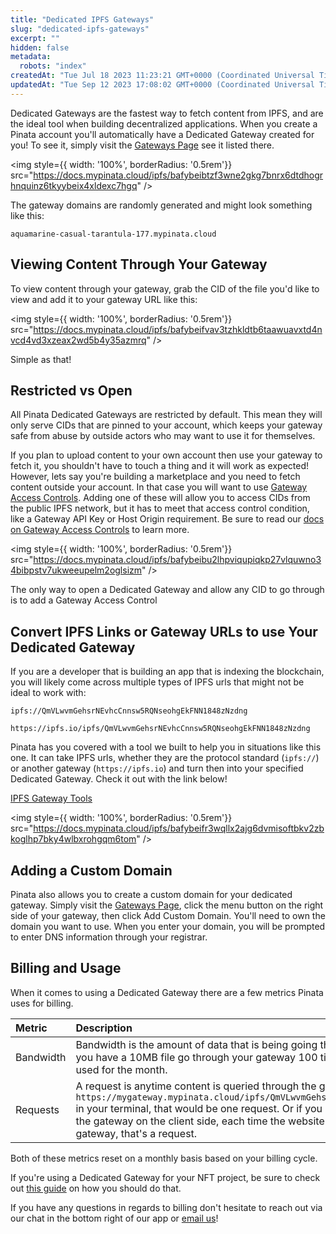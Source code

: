 ```yaml
---
title: "Dedicated IPFS Gateways"
slug: "dedicated-ipfs-gateways"
excerpt: ""
hidden: false
metadata: 
  robots: "index"
createdAt: "Tue Jul 18 2023 11:23:21 GMT+0000 (Coordinated Universal Time)"
updatedAt: "Tue Sep 12 2023 17:08:02 GMT+0000 (Coordinated Universal Time)"
---
```

Dedicated Gateways are the fastest way to fetch content from IPFS, and are the ideal tool when building decentralized applications. When you create a Pinata account you'll automatically have a Dedicated Gateway created for you! To see it, simply visit the [Gateways Page]() see it listed there. 

<img style={{ width: '100%', borderRadius: '0.5rem'}} src="https://docs.mypinata.cloud/ipfs/bafybeibtzf3wne2gkg7bnrx6dtdhogrhnquinz6tkyybeix4xldexc7hgq" />

The gateway domains are randomly generated and might look something like this:

```
aquamarine-casual-tarantula-177.mypinata.cloud
```

## Viewing Content Through Your Gateway

To view content through your gateway, grab the CID of the file you'd like to view and add it to your gateway URL like this:

<img style={{ width: '100%', borderRadius: '0.5rem'}} src="https://docs.mypinata.cloud/ipfs/bafybeifvav3tzhkldtb6taawuavxtd4nvcd4vd3xzeax2wd5b4y35azmrq" />

Simple as that!

## Restricted vs Open

All Pinata Dedicated Gateways are restricted by default. This mean they will only serve CIDs that are pinned to your account, which keeps your gateway safe from abuse by outside actors who may want to use it for themselves. 

If you plan to upload content to your own account then use your gateway to fetch it, you shouldn't have to touch a thing and it will work as expected! However, lets say you're building a marketplace and you need to fetch content outside your account. In that case you will want to use [Gateway Access Controls](). Adding one of these will allow you to access CIDs from the public IPFS network, but it has to meet that access control condition, like a Gateway API Key or Host Origin requirement. Be sure to read our [docs on Gateway Access Controls]() to learn more.

<img style={{ width: '100%', borderRadius: '0.5rem'}} src="https://docs.mypinata.cloud/ipfs/bafybeibu2lhpviqupiqkp27vlquwno34bibpstv7ukweeupelm2oglsizm" />

<Note>The only way to open a Dedicated Gateway and allow any CID to go through is to add a Gateway Access Control</Note>

## Convert IPFS Links or Gateway URLs to use Your Dedicated Gateway

If you are a developer that is building an app that is indexing the blockchain, you will likely come across multiple types of IPFS urls that might not be ideal to work with: 

```
ipfs://QmVLwvmGehsrNEvhcCnnsw5RQNseohgEkFNN1848zNzdng

https://ipfs.io/ipfs/QmVLwvmGehsrNEvhcCnnsw5RQNseohgEkFNN1848zNzdng
```

Pinata has you covered with a tool we built to help you in situations like this one. It can take IPFS urls, whether they are the protocol standard (`ipfs://`) or another gateway (`https://ipfs.io`) and turn then into your specified Dedicated Gateway. Check it out with the link below! 

<Note>[IPFS Gateway Tools](https://github.com/PinataCloud/ipfs-gateway-tools)</Note>

<img style={{ width: '100%', borderRadius: '0.5rem'}} src="https://docs.mypinata.cloud/ipfs/bafybeifr3wqllx2ajg6dvmisoftbkv2zbkoglhp7bky4wlbxrohgqm6tom" />


## Adding a Custom Domain

Pinata also allows you to create a custom domain for your dedicated gateway. Simply visit the [Gateways Page](doc:gateways),  click the menu button on the right side of your gateway, then click Add Custom Domain. You'll need to own the domain you want to use. When you enter your domain, you will be prompted to enter DNS information through your registrar.

## Billing and Usage

When it comes to using a Dedicated Gateway there are a few metrics Pinata uses for billing.

| Metric    | Description                                                                                                                                                                                                                                                                                                                                                                              |
| :-------- | :--------------------------------------------------------------------------------------------------------------------------------------------------------------------------------------------------------------------------------------------------------------------------------------------------------------------------------------------------------------------------------------- |
| Bandwidth | Bandwidth is the amount of data that is being going through your Gateway. For instance, if you have a 10MB file go through your gateway 100 times, that would be 1GB of bandwidth used for the month.                                                                                                                                                                                    |
| Requests  | A request is anytime content is queried through the gateway, so if you run `wget https://mygateway.mypinata.cloud/ipfs/QmVLwvmGehsrNEvhcCnnsw5RQNseohgEkFNN1848zNzdng` in your terminal, that would be one request. Or if you had someone visit your app that uses the gateway on the client side, each time the website requests content from IPFS using the gateway, that's a request. |

Both of these metrics reset on a monthly basis based on your billing cycle. 

<Note>If you're using a Dedicated Gateway for your NFT project, be sure to check out [this guide](https://knowledge.pinata.cloud/en/articles/6461213-token-uris-in-nft-projects) on how you should do that.</Note>

If you have any questions in regards to billing don't hesitate to reach out via our chat in the bottom right of our app or [email us](mailto:team@pinata.cloud)!
